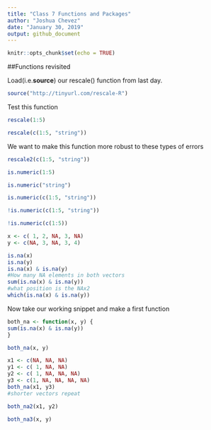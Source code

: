 ```yaml
---
title: "Class 7 Functions and Packages"
author: "Joshua Chevez"
date: "January 30, 2019"
output: github_document
---
```


```r
knitr::opts_chunk$set(echo = TRUE)
```

##Functions revisited

Load(i.e.**source**) our rescale() function from last day.

```r
source("http://tinyurl.com/rescale-R")
```

Test this function

```r
rescale(1:5)
```

```r
rescale(c(1:5, "string"))
```

We want to make this function more robust to these types of errors

```r
rescale2(c(1:5, "string"))
```

```r
is.numeric(1:5)
```

```r
is.numeric("string")
```

```r
is.numeric(c(1:5, "string"))
```

```r
!is.numeric(c(1:5, "string"))
```

```r
!is.numeric(c(1:5))
```

```r
x <- c( 1, 2, NA, 3, NA)
y <- c(NA, 3, NA, 3, 4)
```


```r
is.na(x)
is.na(y)
is.na(x) & is.na(y)
#How many NA elements in both vectors
sum(is.na(x) & is.na(y))
#what position is the NAx2
which(is.na(x) & is.na(y))
```

Now take our working snippet and make a first function

```r
both_na <- function(x, y) {
sum(is.na(x) & is.na(y)) 
}
```


```r
both_na(x, y)
```

```r
x1 <- c(NA, NA, NA)
y1 <- c( 1, NA, NA)
y2 <- c( 1, NA, NA, NA)
y3 <- c(1, NA, NA, NA, NA)
both_na(x1, y3)
#shorter vectors repeat
```

```r
both_na2(x1, y2)
```

```r
both_na3(x, y)
```








